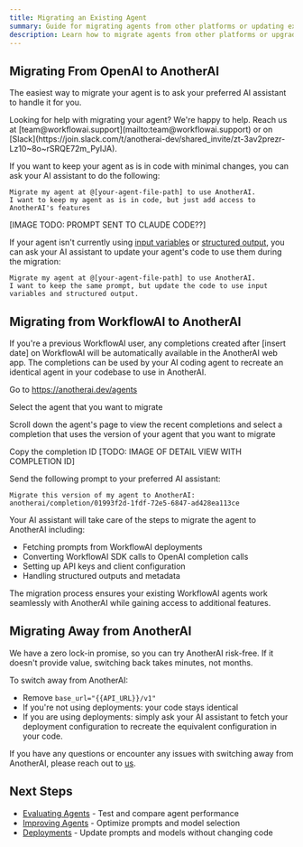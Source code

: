 ```yaml
---
title: Migrating an Existing Agent
summary: Guide for migrating agents from other platforms or updating existing AnotherAI agents
description: Learn how to migrate agents from other platforms or upgrade existing agents with new features and configurations
---
```


## Migrating From OpenAI to AnotherAI

The easiest way to migrate your agent is to ask your preferred AI assistant to handle it for you.

<Callout type="info">
Looking for help with migrating your agent? We're happy to help. Reach us at [team@workflowai.support](mailto:team@workflowai.support) or on [Slack](https://join.slack.com/t/anotherai-dev/shared_invite/zt-3av2prezr-Lz10~8o~rSRQE72m_PyIJA).
</Callout>

If you want to keep your agent as is in code with minimal changes, you can ask your AI assistant to do the following:

```
Migrate my agent at @[your-agent-file-path] to use AnotherAI. 
I want to keep my agent as is in code, but just add access to 
AnotherAI's features
```
[IMAGE TODO: PROMPT SENT TO CLAUDE CODE??]

If your agent isn't currently using [input variables](/integrations/openai#1-input-variables) or [structured output](/integrations/openai#2-structured-outputs), you can ask your AI assistant to update your agent's code to use them during the migration:

```
Migrate my agent at @[your-agent-file-path] to use AnotherAI. 
I want to keep the same prompt, but update the code to use input variables and structured output.
```

## Migrating from WorkflowAI to AnotherAI

If you're a previous WorkflowAI user, any completions created after [insert date] on WorkflowAI will be automatically available in the AnotherAI web app. The completions can be used by your AI coding agent to recreate an identical agent in your codebase to use in AnotherAI. 

<Steps>
<Step>

Go to https://anotherai.dev/agents

</Step>
<Step>

Select the agent that you want to migrate

</Step>
<Step>

Scroll down the agent's page to view the recent completions and select a completion that uses the version of your agent that you want to migrate

</Step>
<Step>

Copy the completion ID
[TODO: IMAGE OF DETAIL VIEW WITH COMPLETION ID]

</Step>
<Step>

Send the following prompt to your preferred AI assistant:
```
Migrate this version of my agent to AnotherAI: 
anotherai/completion/01993f2d-1fdf-72e5-6847-ad428ea113ce
```

</Step>
</Steps>


Your AI assistant will take care of the steps to migrate the agent to AnotherAI including: 
- Fetching prompts from WorkflowAI deployments
- Converting WorkflowAI SDK calls to OpenAI completion calls
- Setting up API keys and client configuration
- Handling structured outputs and metadata

The migration process ensures your existing WorkflowAI agents work seamlessly with AnotherAI while gaining access to additional features.

## Migrating Away from AnotherAI

We have a zero lock-in promise, so you can try AnotherAI risk-free. If it doesn't provide value, switching back takes minutes, not months.


To switch away from AnotherAI:
- Remove `base_url="{{API_URL}}/v1"`
- If you're not using deployments: your code stays identical
- If you are using deployments: simply ask your AI assistant to fetch your deployment configuration to recreate the equivalent configuration in your code.

If you have any questions or encounter any issues with switching away from AnotherAI, please reach out to [us](mailto:team@workflowai.support).

## Next Steps

- [Evaluating Agents](/agents/evaluating) - Test and compare agent performance
- [Improving Agents](/agents/improving) - Optimize prompts and model selection
- [Deployments](/deployments/index) - Update prompts and models without changing code
